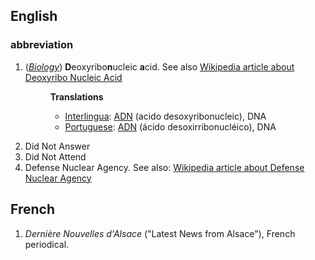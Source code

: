 ==English==
===abbreviation===
#(''[[w:Biology|Biology]]'') '''D'''eoxyribo'''n'''ucleic '''a'''cid. See also [[w:DNA|Wikipedia article about Deoxyribo Nucleic Acid]]
#:'''Translations'''
#:*[[Interlingua]]: [[ADN]] (acido desoxyribonucleic), DNA
#:*[[Portuguese]]: [[ADN]] (ácido desoxirribonucléico), DNA
# Did Not Answer
# Did Not Attend
# Defense Nuclear Agency. See also: [[w:Defense Nuclear Agency|Wikipedia article about Defense Nuclear Agency]]

==French==
#''Dernière Nouvelles d'Alsace'' ("Latest News from Alsace"), French periodical.